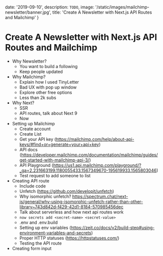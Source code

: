 
date: '2019-09-10',
description: `TODO`,
image: '/static/images/mailchimp-newsletter/banner.jpg',
title: 'Create A Newsletter with Next.js API Routes and Mailchimp'
}


<!-- Next API Routes
Mailchimp
Newsletter

A Practical Example of Next API Routes: Newsletter Integration
How To Add A Newsletter to your Next.js Blog
Create A Mailing List with Next.js API Routes and Mailchimp
Create A Newsletter with Next.js API Routes and Mailchimp
Add A Newsletter To Your Next.js Blog  -->

# Create A Newsletter with Next.js API Routes and Mailchimp

<DateAndViews date={meta.date} id="mailchimp-newsletter" />

-   Why Newsletter?
    -   You want to build a following
    -   Keep people updated
-   Why Mailchimp?
    -   Explain how I used TinyLetter
    -   Bad UX with pop up window
    -   Explore other free options
    -   Less than 2k subs
-   Why Next?
    -   SSR
    -   API routes, talk about Next 9
    -   Now
-   Setting up Mailchimp
    -   Create account
    -   Create List
    -   Get your API key (https://mailchimp.com/help/about-api-keys/#find+or+generate+your+api+key)
    -   API docs (https://developer.mailchimp.com/documentation/mailchimp/guides/get-started-with-mailchimp-api-3/)
    -   API Playground (https://us1.api.mailchimp.com/playground/?_ga=2.231663199.1180055433.1567349670-195619933.1565803046)
    -   Test request to add someone to list
-   Creating API route
    -   Include code
    -   Unfetch (https://github.com/developit/unfetch)
    -   Why isomorphic unfetch? https://spectrum.chat/next-js/general/why-using-isomorphic-unfetch-rather-than-other-library~743d842d-f429-42d1-8184-570985456dec
    -   Talk about serverless and how next api routes work
    -   `now secrets add <secret-name> <secret-value>`
    -   .env and .env.build
    -   Setting up env variables (https://zeit.co/docs/v2/build-step#using-environment-variables-and-secrets)
    -   Proper HTTP statuses (https://httpstatuses.com/)
    -   Testing the API route
-   Creating form input

